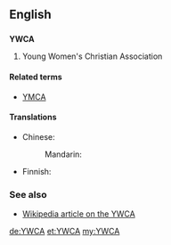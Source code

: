 ==English==

==={{initialism-old|en}}===
'''YWCA'''

# Young Women's Christian Association

====Related terms====
* [[YMCA]]

====Translations====
{{trans-top|YWCA}}
* Chinese:
*: Mandarin: {{t|cmn|基督教女青年會|tr=jīdùjiào nǚqīngnián huì|sc=Hani}}
{{trans-mid}}
* Finnish: {{qualifier|Nuorten Naisten Kristillinen Yhdistys}} {{t-|fi|NNKY}}
{{trans-bottom}}

===See also===
* [[w:YWCA|Wikipedia article on the YWCA]]

[[de:YWCA]]
[[et:YWCA]]
[[my:YWCA]]